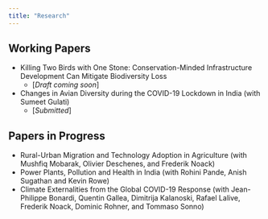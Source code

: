 ```yaml
---
title: "Research"
---
```


## Working Papers

* Killing Two Birds with One Stone: Conservation-Minded Infrastructure Development Can Mitigate Biodiversity Loss
    + [*Draft coming soon*]
    
* Changes in Avian Diversity during the COVID-19 Lockdown in India (with Sumeet Gulati)
    + [*Submitted*]
    
## Papers in Progress

* Rural-Urban Migration and Technology Adoption in Agriculture (with Mushfiq Mobarak, Olivier Deschenes, and Frederik Noack)
* Power Plants, Pollution and Health in India (with Rohini Pande, Anish Sugathan and Kevin Rowe) 
* Climate Externalities from the Global COVID-19 Response (with Jean-Philippe Bonardi, Quentin Gallea, Dimitrija Kalanoski, Rafael Lalive, Frederik Noack, Dominic Rohner, and Tommaso Sonno)